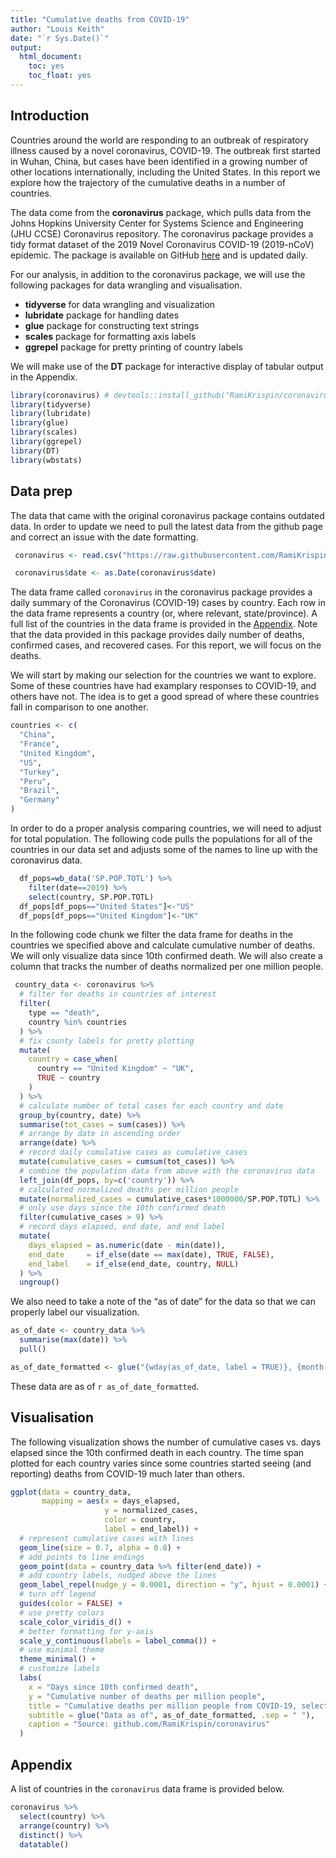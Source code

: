 ---
title: "Cumulative deaths from COVID-19"
author: "Louis Keith"
date: "`r Sys.Date()`"
output: 
  html_document: 
    toc: yes
    toc_float: yes
---

## Introduction

Countries around the world are responding to an outbreak of respiratory illness caused by a novel coronavirus, COVID-19. The outbreak first started in Wuhan, China, but cases have been identified in a growing number of other locations internationally, including the United States. In this report we explore how the trajectory of the cumulative deaths in a number of countries.

The data come from the **coronavirus** package, which pulls data from the Johns Hopkins University Center for Systems Science and Engineering (JHU CCSE) Coronavirus repository. The coronavirus package provides a tidy format dataset of the 2019 Novel Coronavirus COVID-19 (2019-nCoV) epidemic. The package is available on GitHub [here](https://github.com/RamiKrispin/coronavirus) and is updated daily.

For our analysis, in addition to the coronavirus package, we will use the following packages for data wrangling and visualisation.

- **tidyverse** for data wrangling and visualization
- **lubridate** package for handling dates
- **glue** package for constructing text strings
- **scales** package for formatting axis labels
- **ggrepel** package for pretty printing of country labels

We will make use of the **DT** package for interactive display of tabular output in the Appendix.

```{r load-packages, warning=FALSE, message=FALSE}
library(coronavirus) # devtools::install_github("RamiKrispin/coronavirus")
library(tidyverse)
library(lubridate)
library(glue)
library(scales)
library(ggrepel)
library(DT)
library(wbstats)
```

## Data prep

The data that came with the original coronavirus package contains outdated data. In order to update we need to pull
the latest data from the github page and correct an issue with the date formatting. 

```{r update-data}
 coronavirus <- read.csv("https://raw.githubusercontent.com/RamiKrispin/coronavirus/master/csv/coronavirus.csv", stringsAsFactors = FALSE)

 coronavirus$date <- as.Date(coronavirus$date)
```

The data frame called `coronavirus` in the coronavirus package provides a daily summary of the Coronavirus (COVID-19) cases by country. Each row in the data frame represents a country (or, where relevant, state/province). A full list of the countries in the data frame is provided in the [Appendix]. Note that the data provided in this package provides daily number of deaths, confirmed cases, and recovered cases. For this report, we will focus on the deaths. 

We will start by making our selection for the countries we want to explore. Some of these countries have had examplary responses to COVID-19, and others have not. The idea is to get a good spread of where these countries fall in comparison to one another. 

```{r select-countries}
countries <- c(
  "China",
  "France",
  "United Kingdom",
  "US",
  "Turkey",
  "Peru",
  "Brazil",
  "Germany"
)
```

In order to do a proper analysis comparing countries, we will need to adjust for total population. The following code pulls the populations for all of the countries in our data set and adjusts some of the names to line up with the coronavirus data.

```{r prep-population-data}
  df_pops=wb_data('SP.POP.TOTL') %>%
    filter(date==2019) %>%
    select(country, SP.POP.TOTL)
  df_pops[df_pops=="United States"]<-"US"
  df_pops[df_pops=="United Kingdom"]<-"UK"
```

In the following code chunk we filter the data frame for deaths in the countries we specified above and calculate cumulative number of deaths. We will only visualize data since 10th confirmed death. We will also create a column that tracks the number of deaths normalized per one million people. 

```{r prep-country-data, warning=FALSE, message=FALSE}
 country_data <- coronavirus %>%
  # filter for deaths in countries of interest
  filter(
    type == "death",
    country %in% countries
  ) %>%
  # fix county labels for pretty plotting
  mutate(
    country = case_when(
      country == "United Kingdom" ~ "UK",
      TRUE ~ country
    )
  ) %>%
  # calculate number of total cases for each country and date
  group_by(country, date) %>%
  summarise(tot_cases = sum(cases)) %>%
  # arrange by date in ascending order
  arrange(date) %>%
  # record daily cumulative cases as cumulative_cases
  mutate(cumulative_cases = cumsum(tot_cases)) %>%
  # combine the population data from above with the coronavirus data
  left_join(df_pops, by=c('country')) %>%
  # calculated normalized deaths per million people
  mutate(normalized_cases = cumulative_cases*1000000/SP.POP.TOTL) %>%
  # only use days since the 10th confirmed death
  filter(cumulative_cases > 9) %>%
  # record days elapsed, end date, and end label
  mutate(
    days_elapsed = as.numeric(date - min(date)),
    end_date     = if_else(date == max(date), TRUE, FALSE),
    end_label    = if_else(end_date, country, NULL)
  ) %>%
  ungroup()
```

We also need to take a note of the "as of date" for the data so that we can properly label our visualization.

```{r record-as-of-date}
as_of_date <- country_data %>% 
  summarise(max(date)) %>% 
  pull()

as_of_date_formatted <- glue("{wday(as_of_date, label = TRUE)}, {month(as_of_date, label = TRUE)} {day(as_of_date)}, {year(as_of_date)}")
```

These data are as of `r as_of_date_formatted`.

## Visualisation

The following visualization shows the number of cumulative cases vs. days elapsed since the 10th confirmed death in each country. The time span plotted for each country varies since some countries started seeing (and reporting) deaths from COVID-19 much later than others.

```{r visualise, warning=FALSE}
ggplot(data = country_data,
       mapping = aes(x = days_elapsed, 
                     y = normalized_cases, 
                     color = country, 
                     label = end_label)) +
  # represent cumulative cases with lines
  geom_line(size = 0.7, alpha = 0.8) +
  # add points to line endings
  geom_point(data = country_data %>% filter(end_date)) +
  # add country labels, nudged above the lines
  geom_label_repel(nudge_y = 0.0001, direction = "y", hjust = 0.0001) + 
  # turn off legend
  guides(color = FALSE) +
  # use pretty colors
  scale_color_viridis_d() +
  # better formatting for y-axis
  scale_y_continuous(labels = label_comma()) +
  # use minimal theme
  theme_minimal() +
  # customize labels
  labs(
    x = "Days since 10th confirmed death",
    y = "Cumulative number of deaths per million people",
    title = "Cumulative deaths per million people from COVID-19, selected countries",
    subtitle = glue("Data as of", as_of_date_formatted, .sep = " "),
    caption = "Source: github.com/RamiKrispin/coronavirus"
  )
```

## Appendix

A list of countries in the `coronavirus` data frame is provided below.

```{r list-countries, echo=FALSE}
coronavirus %>%
  select(country) %>%
  arrange(country) %>%
  distinct() %>%
  datatable()
```

